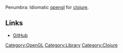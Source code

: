Penumbra: Idiomatic [[opengl]] for [[clojure]].

== Links ==

* [http://github.com/ztellman/penumbra GitHub]

[[Category:OpenGL]]
[[Category:Library]]
[[Category:Clojure]]